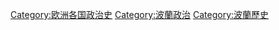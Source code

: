 [[Category:欧洲各国政治史|Category:欧洲各国政治史]]
[[Category:波蘭政治|Category:波蘭政治]]
[[Category:波蘭歷史|Category:波蘭歷史]]